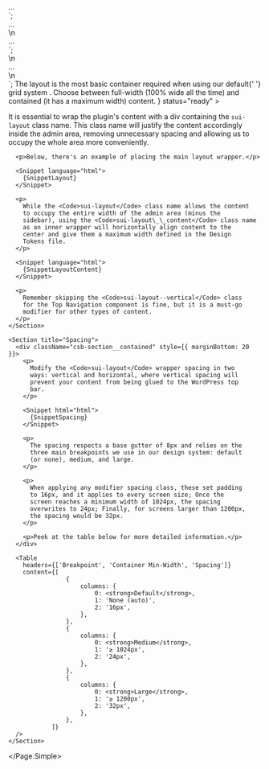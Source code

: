 

<div class="sui-layout"> ... </div>
`;

<!-- For vertical spacing -->
<div class="sui-layout sui-layout--vertical"> ... </div>\n
<!-- For horizontal spacing -->
<div class="sui-layout sui-layout--horizontal"> ... </div>
`;

<div class="sui-layout">\n
	<div class="sui-layout__content"> ... </div>\n
</div>
`;

<Unstyled>
  <Page.Simple
    title="Layout"
    subtitle={
			<>
				The layout is the most basic container required when using our
				default{' '}
				<LinkTo kind="sui-css-framework-grid" story="grid">
					grid system
				</LinkTo>
				. Choose between full-width (100% wide all the time) and contained
				(it has a maximum width) content.
			</>
		}
    status="ready"
  >
    <Section title="Usage" contained={true} border={true} style={{ paddingTop: 0 }}>
      <p>
        It is essential to wrap the plugin's content with a div
        containing the <Code>sui-layout</Code> class name. This class
        name will justify the content accordingly inside the admin area,
        removing unnecessary spacing and allowing us to occupy the whole
        area more conveniently.
      </p>

      <p>Below, there's an example of placing the main layout wrapper.</p>

      <Snippet language="html">
        {SnippetLayout}
      </Snippet>

      <p>
        While the <Code>sui-layout</Code> class name allows the content
        to occupy the entire width of the admin area (minus the
        sidebar), using the <Code>sui-layout\_\_content</Code> class name
        as an inner wrapper will horizontally align content to the
        center and give them a maximum width defined in the Design
        Tokens file.
      </p>

      <Snippet language="html">
        {SnippetLayoutContent}
      </Snippet>

      <p>
        Remember skipping the <Code>sui-layout--vertical</Code> class
        for the Top Navigation component is fine, but it is a must-go
        modifier for other types of content.
      </p>
    </Section>

    <Section title="Spacing">
      <div className="csb-section__contained" style={{ marginBottom: 20 }}>
        <p>
          Modify the <Code>sui-layout</Code> wrapper spacing in two
          ways: vertical and horizontal, where vertical spacing will
          prevent your content from being glued to the WordPress top
          bar.
        </p>

        <Snippet html="html">
          {SnippetSpacing}
        </Snippet>

        <p>
          The spacing respects a base gutter of 8px and relies on the
          three main breakpoints we use in our design system: default
          (or none), medium, and large.
        </p>

        <p>
          When applying any modifier spacing class, these set padding
          to 16px, and it applies to every screen size; Once the
          screen reaches a minimum width of 1024px, the spacing
          overwrites to 24px; Finally, for screens larger than 1200px,
          the spacing would be 32px.
        </p>

        <p>Peek at the table below for more detailed information.</p>
      </div>

      <Table
        headers={['Breakpoint', 'Container Min-Width', 'Spacing']}
        content={[
					{
						columns: {
							0: <strong>Default</strong>,
							1: 'None (auto)',
							2: '16px',
						},
					},
					{
						columns: {
							0: <strong>Medium</strong>,
							1: '≥ 1024px',
							2: '24px',
						},
					},
					{
						columns: {
							0: <strong>Large</strong>,
							1: '≥ 1200px',
							2: '32px',
						},
					},
				]}
      />
    </Section>
  </Page.Simple>
</Unstyled>
